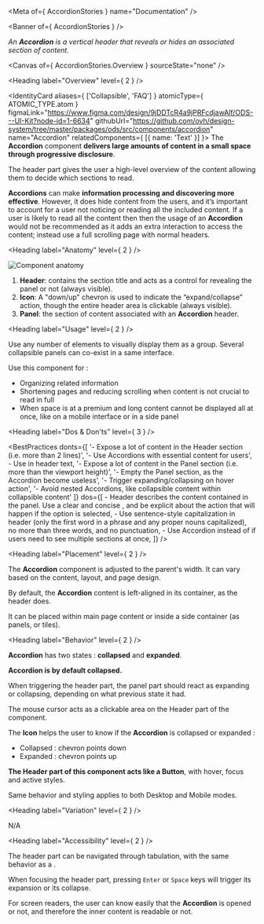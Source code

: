 
<Meta of={ AccordionStories } name="Documentation" />

<Banner of={ AccordionStories } />

_An **Accordion** is a vertical header that reveals or hides an associated section of content._

<Canvas of={ AccordionStories.Overview } sourceState="none" />

<Heading label="Overview" level={ 2 } />

<IdentityCard aliases={ ['Collapsible', 'FAQ'] }
              atomicType={ ATOMIC_TYPE.atom }
              figmaLink="https://www.figma.com/design/9jDDTcR4a9jPRFcdjawAlf/ODS---UI-Kit?node-id=1-6634"
              githubUrl="https://github.com/ovh/design-system/tree/master/packages/ods/src/components/accordion"
              name="Accordion"
              relatedComponents={ [{ name: 'Text' }] }>
  The **Accordion** component **delivers large amounts of content in a small space through progressive disclosure**.

  The header part gives the user a high-level overview of the content allowing them to decide which sections to
  read.

  **Accordions** can make **information processing and discovering more effective**. However, it does hide content
  from the users, and it’s important to account for a user not noticing or reading all the included content. If a user
  is likely to read all the content then then the usage of an **Accordion** would not be recommended as it adds an extra
  interaction to access the content; instead use a full scrolling page with normal headers.
</IdentityCard>

<Heading label="Anatomy" level={ 2 } />

![Component anatomy](components/accordion/anatomy.png "Component anatomy")

1. **Header**: contains the section title and acts as a control for revealing the panel or not (always visible).
2. **Icon**: A "down/up" chevron <StorybookLink kind="ODS Components/Icon" label="Icon" story="Documentation" /> is used to indicate the “expand/collapse” action, though the entire header area is clickable (always visible).
3. **Panel**: the section of content associated with an **Accordion** header.

<Heading label="Usage" level={ 2 } />

Use any number of elements to visually display them as a group.
Several collapsible panels can co-exist in a same interface.

Use this component for :
* Organizing related information
* Shortening pages and reducing scrolling when content is not crucial to read in full
* When space is at a premium and long content cannot be displayed all at once, like on a mobile interface or in a side panel

<Heading label="Dos & Don'ts" level={ 3 } />

<BestPractices
  donts={[
    '- Expose a lot of content in the Header section (i.e. more than 2 lines)',
    '- Use Accordions with essential content for users',
    <span>- Use <StorybookLink kind="ODS Components/Icon" label="Icon" story="Documentation" /> in header text</span>,
    '- Expose a lot of content in the Panel section (i.e. more than the viewport height)',
    '- Empty the Panel section, as the Accordion become useless',
    '- Trigger expanding/collapsing on hover action',
    '- Avoid nested Accordions, like collapsible content within collapsible content'
    ]}
  dos={[
    <span>- Header <StorybookLink kind="ODS Components/Text" label="Text" story="Documentation" /> describes the content contained in the panel. Use a clear and concise <StorybookLink kind="ODS Components/Text" label="Text" story="Documentation" />, and be explicit about the action that will happen if the option is selected</span>,
    <span>- Use sentence-style capitalization in header <StorybookLink kind="ODS Components/Text" label="Text" story="Documentation" /> (only the first word in a phrase and any proper nouns capitalized), no more than three words, and no punctuation</span>,
    <span>- Use Accordion instead of <StorybookLink kind="ODS Components/Tabs" label="Tab" story="Documentation" /> if users need to see multiple sections at once</span>,
  ]}
/>

<Heading label="Placement" level={ 2 } />

The **Accordion** component is adjusted to the parent's width. It can vary based on the content, layout, and page design.

By default, the **Accordion** content is left-aligned in its container, as the header does.

It can be placed within main page content or inside a side container (as panels, or tiles).

<Heading label="Behavior" level={ 2 } />

**Accordion** has two states : **collapsed** and **expanded**.

**Accordion is by default collapsed.**

When triggering the header part, the panel part should react as expanding or collapsing, depending on what previous
state it had.

The mouse cursor acts as a clickable area on the Header part of the component.

The **Icon** helps the user to know if the **Accordion** is collapsed or expanded :
  * Collapsed : chevron points down
  * Expanded : chevron points up

**The Header part of this component acts like a Button**, with hover, focus and active styles.

Same behavior and styling applies to both Desktop and Mobile modes.

<Heading label="Variation" level={ 2 } />

N/A

<Heading label="Accessibility" level={ 2 } />

The header part can be navigated through tabulation, with the same behavior as a <StorybookLink kind="ODS Components/Button" label="Button" story="Documentation" />.

When focusing the header part, pressing `Enter` or `Space` keys will trigger its expansion or its collapse.

For screen readers, the user can know easily that the **Accordion** is opened or not, and therefore the inner content is readable or not.
